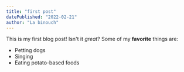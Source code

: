```yaml
---
title: "first post"
datePublished: "2022-02-21"
author: "La binouch"
---
```


This is my first blog post! Isn't it *great*?
Some of my **favorite** things are:
* Petting dogs
* Singing
* Eating potato-based foods